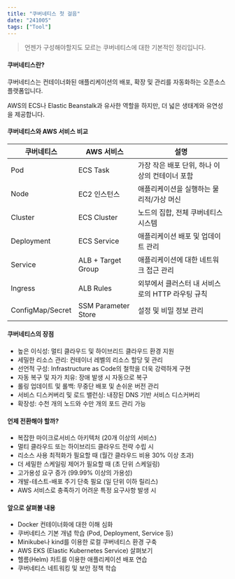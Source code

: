 ```yaml
---
title: "쿠버네티스 첫 걸음"
date: "241005"
tags: ["Tool"]
---
```


> 언젠가 구성해야할지도 모르는 쿠버네티스에 대한 기본적인 정리입니다.

#### 쿠버네티스란?

쿠버네티스는 컨테이너화된 애플리케이션의 배포, 확장 및 관리를 자동화하는 오픈소스 플랫폼입니다.

AWS의 ECS나 Elastic Beanstalk과 유사한 역할을 하지만, 더 넓은 생태계와 유연성을 제공합니다.

#### 쿠버네티스와 AWS 서비스 비교

| 쿠버네티스       | AWS 서비스          | 설명                                             |
| ---------------- | ------------------- | ------------------------------------------------ |
| Pod              | ECS Task            | 가장 작은 배포 단위, 하나 이상의 컨테이너 포함   |
| Node             | EC2 인스턴스        | 애플리케이션을 실행하는 물리적/가상 머신         |
| Cluster          | ECS Cluster         | 노드의 집합, 전체 쿠버네티스 시스템              |
| Deployment       | ECS Service         | 애플리케이션 배포 및 업데이트 관리               |
| Service          | ALB + Target Group  | 애플리케이션에 대한 네트워크 접근 관리           |
| Ingress          | ALB Rules           | 외부에서 클러스터 내 서비스로의 HTTP 라우팅 규칙 |
| ConfigMap/Secret | SSM Parameter Store | 설정 및 비밀 정보 관리                           |

#### 쿠버네티스의 장점

- 높은 이식성: 멀티 클라우드 및 하이브리드 클라우드 환경 지원
- 세밀한 리소스 관리: 컨테이너 레벨의 리소스 할당 및 관리
- 선언적 구성: Infrastructure as Code의 철학을 더욱 강력하게 구현
- 자동 복구 및 자가 치유: 장애 발생 시 자동으로 복구
- 롤링 업데이트 및 롤백: 무중단 배포 및 손쉬운 버전 관리
- 서비스 디스커버리 및 로드 밸런싱: 내장된 DNS 기반 서비스 디스커버리
- 확장성: 수천 개의 노드와 수만 개의 포드 관리 가능

#### 언제 전환해야 할까?

- 복잡한 마이크로서비스 아키텍처 (20개 이상의 서비스)
- 멀티 클라우드 또는 하이브리드 클라우드 전략 수립 시
- 리소스 사용 최적화가 필요할 때 (월간 클라우드 비용 30% 이상 초과)
- 더 세밀한 스케일링 제어가 필요할 때 (초 단위 스케일링)
- 고가용성 요구 증가 (99.99% 이상의 가용성)
- 개발-테스트-배포 주기 단축 필요 (일 단위 이하 릴리스)
- AWS 서비스로 충족하기 어려운 특정 요구사항 발생 시

#### 앞으로 살펴볼 내용

- Docker 컨테이너화에 대한 이해 심화
- 쿠버네티스 기본 개념 학습 (Pod, Deployment, Service 등)
- Minikube나 kind를 이용한 로컬 쿠버네티스 환경 구축
- AWS EKS (Elastic Kubernetes Service) 살펴보기
- 헬름(Helm) 차트를 이용한 애플리케이션 배포 연습
- 쿠버네티스 네트워킹 및 보안 정책 학습
